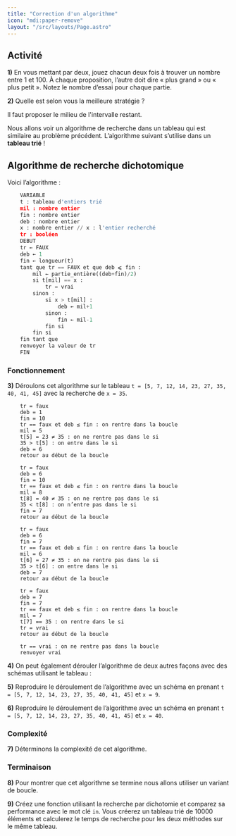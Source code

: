 ```yaml
---
title: "Correction d'un algorithme"
icon: "mdi:paper-remove"
layout: "/src/layouts/Page.astro"
---
```



## Activité

**1)** En vous mettant par deux, jouez chacun deux fois à trouver un nombre
entre 1 et 100. À chaque proposition, l’autre doit dire « plus grand » ou «
plus petit ». Notez le nombre d’essai pour chaque partie.

**2)** Quelle est selon vous la meilleure stratégie ?

Il faut proposer le milieu de l'intervalle restant.

Nous allons voir un algorithme de recherche dans un tableau qui est similaire
au problème précédent. L’algorithme suivant s’utilise dans un **tableau trié**
!

## Algorithme de recherche dichotomique

Voici l’algorithme :

```py
    VARIABLE
    t : tableau d'entiers trié
    mil : nombre entier
    fin : nombre entier
    deb : nombre entier
    x : nombre entier // x : l'entier recherché
    tr : booléen
    DEBUT
    tr ← FAUX
    deb ← 1
    fin ← longueur(t)
    tant que tr == FAUX et que deb ⩽ fin :
        mil ← partie_entière((deb+fin)/2)
        si t[mil] == x :
            tr = vrai
        sinon :
            si x > t[mil] :
                deb ← mil+1
            sinon :
                fin ← mil-1
            fin si
        fin si
    fin tant que
    renvoyer la valeur de tr
    FIN
```

### Fonctionnement

**3)** Déroulons cet algorithme sur le tableau `t = [5, 7, 12, 14, 23, 27, 35,
40, 41, 45]` avec la recherche de `x = 35`.

```
    tr = faux
    deb = 1
    fin = 10
    tr == faux et deb ≤ fin : on rentre dans la boucle
    mil = 5
    t[5] = 23 ≠ 35 : on ne rentre pas dans le si
    35 > t[5] : on entre dans le si
    deb = 6
    retour au début de la boucle
    
    tr = faux
    deb = 6
    fin = 10
    tr == faux et deb ≤ fin : on rentre dans la boucle
    mil = 8
    t[8] = 40 ≠ 35 : on ne rentre pas dans le si
    35 < t[8] : on n’entre pas dans le si
    fin = 7
    retour au début de la boucle
    
    tr = faux
    deb = 6
    fin = 7
    tr == faux et deb ≤ fin : on rentre dans la boucle
    mil = 6
    t[6] = 27 ≠ 35 : on ne rentre pas dans le si
    35 > t[6] : on entre dans le si
    deb = 7
    retour au début de la boucle
    
    tr = faux
    deb = 7
    fin = 7
    tr == faux et deb ≤ fin : on rentre dans la boucle
    mil = 7
    t[7] == 35 : on rentre dans le si
    tr = vrai
    retour au début de la boucle
    
    tr == vrai : on ne rentre pas dans la boucle
    renvoyer vrai
```

**4)** On peut également dérouler l’algorithme de deux autres façons avec des
schémas utilisant le tableau :

**5)** Reproduire le déroulement de l’algorithme avec un schéma en prenant `t
= [5, 7, 12, 14, 23, 27, 35, 40, 41, 45]` et `x = 9`.

**6)** Reproduire le déroulement de l’algorithme avec un schéma en prenant `t
= [5, 7, 12, 14, 23, 27, 35, 40, 41, 45]` et `x = 40`.

### Complexité

**7)** Déterminons la complexité de cet algorithme.

### Terminaison

**8)** Pour montrer que cet algorithme se termine nous allons utiliser un
variant de boucle.

**9)** Créez une fonction utilisant la recherche par dichotomie et comparez sa
performance avec le mot clé `in`. Vous créerez un tableau trié de 10000
éléments et calculerez le temps de recherche pour les deux méthodes sur le
même tableau.
